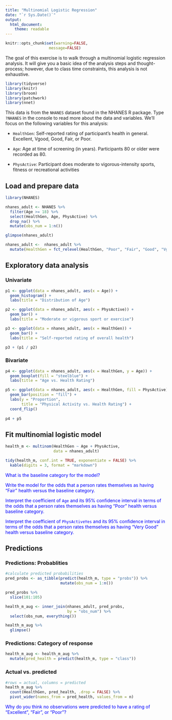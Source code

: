 ```yaml
---
title: "Multinomial Logistic Regression"
date: "`r Sys.Date()`"
output: 
  html_document:
    theme: readable
---
```


```r
knitr::opts_chunk$set(warning=FALSE,
                   message=FALSE)
```

The goal of this exercise is to walk through a multinomial logistic regression analysis. It will give you a basic idea of the analysis steps and thought-process; however, due to class time constraints, this analysis is not exhaustive.

```r
library(tidyverse)
library(knitr)
library(broom)
library(patchwork)
library(nnet)
```

This data is from the `NHANES` dataset found in the NHANES R package. Type `?NHANES` in the console to read more about the data and variables. We'll focus on the following variables for this analysis: 

- `HealthGen`: Self-reported rating of participant's health in general.  Excellent, Vgood, Good, Fair, or Poor.
  
- `Age`: Age at time of screening (in years). Participants 80 or older were recorded as 80.
    
- `PhysActive`: Participant does moderate to vigorous-intensity sports, fitness or recreational activities



## Load and prepare data

```r
library(NHANES)

nhanes_adult <- NHANES %>%
  filter(Age >= 18) %>%
  select(HealthGen, Age, PhysActive) %>%
  drop_na() %>%
  mutate(obs_num = 1:n())
```

```r
glimpse(nhanes_adult)

nhanes_adult <-  nhanes_adult %>%
  mutate(HealthGen = fct_relevel(HealthGen, "Poor", "Fair", "Good", "Vgood", "Excellent"))
```

## Exploratory data analysis

### Univariate

```r
p1 <- ggplot(data = nhanes_adult, aes(x = Age)) + 
  geom_histogram() +
  labs(title = "Distribution of Age")

p2 <- ggplot(data = nhanes_adult, aes(x = PhysActive)) + 
  geom_bar() +
  labs(title = "Moderate or vigorous sport or exercise")

p3 <- ggplot(data = nhanes_adult, aes(x = HealthGen)) + 
  geom_bar() +
  labs(title = "Self-reported rating of overall health")

p3 + (p1 / p2)
```

### Bivariate

```r
p4 <- ggplot(data = nhanes_adult, aes(x = HealthGen, y = Age)) +
  geom_boxplot(fill = "steelblue") + 
  labs(title = "Age vs. Health Rating")

p5 <- ggplot(data = nhanes_adult, aes(x = HealthGen, fill = PhysActive)) +
  geom_bar(position = "fill") +
  labs(y = "Proportion", 
       title = "Physical Activity vs. Health Rating") +
  coord_flip()
  
p4 + p5
```


## Fit multinomial logistic model

```r
health_m <- multinom(HealthGen ~ Age + PhysActive, 
                     data = nhanes_adult)
```

```r
tidy(health_m, conf.int = TRUE, exponentiate = FALSE) %>%
  kable(digits = 3, format = "markdown")
```

<font color = "blue">
What is the baseline category for the model?

Write the model for the odds that a person rates themselves as having "Fair" health versus the baseline category.

Interpret the coefficient of `Age` and its 95% confidence interval in terms of the odds that a person rates themselves as having "Poor" health versus baseline category.

Interpret the coefficient of `PhysActiveYes` and its 95% confidence interval in terms of the odds that a person rates themselves as having "Very Good" health versus baseline category.
</font>

## Predictions 

### Predictions: Probablities

```r
#calculate predicted probabilities
pred_probs <- as_tibble(predict(health_m, type = "probs")) %>% 
                        mutate(obs_num = 1:n()) 
```

```r
pred_probs %>%
  slice(101:105)
```

```r
health_m_aug <- inner_join(nhanes_adult, pred_probs, 
                           by = "obs_num") %>%
  select(obs_num, everything())
```

```r
health_m_aug %>% 
  glimpse()
```

### Predictions: Category of response

```r
health_m_aug <- health_m_aug %>% 
  mutate(pred_health = predict(health_m, type = "class"))
```

### Actual vs. predicted

```r
#rows = actual, columns = predicted
health_m_aug %>% 
  count(HealthGen, pred_health, .drop = FALSE) %>%
  pivot_wider(names_from = pred_health, values_from = n)
```

<font color = "blue">
Why do you think no observations were predicted to have a rating of "Excellent", "Fair", or "Poor"?
</font>